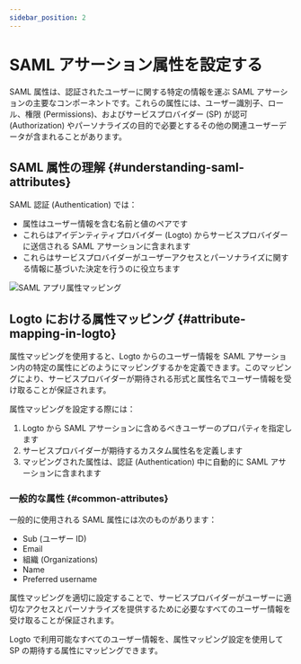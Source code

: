 ```yaml
---
sidebar_position: 2
---
```


# SAML アサーション属性を設定する

SAML 属性は、認証されたユーザーに関する特定の情報を運ぶ SAML アサーションの主要なコンポーネントです。これらの属性には、ユーザー識別子、ロール、権限 (Permissions)、およびサービスプロバイダー (SP) が認可 (Authorization) やパーソナライズの目的で必要とするその他の関連ユーザーデータが含まれることがあります。

## SAML 属性の理解 \{#understanding-saml-attributes}

SAML 認証 (Authentication) では：

- 属性はユーザー情報を含む名前と値のペアです
- これらはアイデンティティプロバイダー (Logto) からサービスプロバイダーに送信される SAML アサーションに含まれます
- これらはサービスプロバイダーがユーザーアクセスとパーソナライズに関する情報に基づいた決定を行うのに役立ちます

![SAML アプリ属性マッピング](./assets/attribute-mapping.png)

## Logto における属性マッピング \{#attribute-mapping-in-logto}

属性マッピングを使用すると、Logto からのユーザー情報を SAML アサーション内の特定の属性にどのようにマッピングするかを定義できます。このマッピングにより、サービスプロバイダーが期待される形式と属性名でユーザー情報を受け取ることが保証されます。

属性マッピングを設定する際には：

1. Logto から SAML アサーションに含めるべきユーザーのプロパティを指定します
2. サービスプロバイダーが期待するカスタム属性名を定義します
3. マッピングされた属性は、認証 (Authentication) 中に自動的に SAML アサーションに含まれます

### 一般的な属性 \{#common-attributes}

一般的に使用される SAML 属性には次のものがあります：

- Sub (ユーザー ID)
- Email
- 組織 (Organizations)
- Name
- Preferred username

属性マッピングを適切に設定することで、サービスプロバイダーがユーザーに適切なアクセスとパーソナライズを提供するために必要なすべてのユーザー情報を受け取ることが保証されます。

Logto で利用可能なすべてのユーザー情報を、属性マッピング設定を使用して SP の期待する属性にマッピングできます。